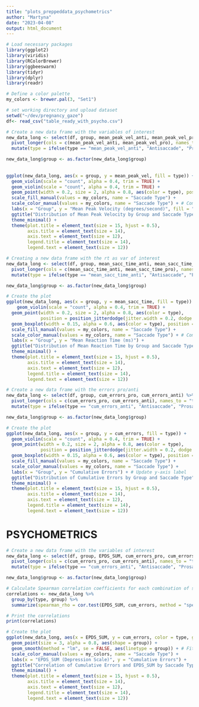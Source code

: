 ```yaml
---
title: "plots_preppeddata_psychometrics"
author: "Martyna"
date: "2023-04-08"
output: html_document
---
```


```r
# Load necessary packages
library(ggplot2)
library(viridis)
library(RColorBrewer)
library(ggbeeswarm)
library(tidyr)
library(dplyr)
library(readr)

# Define a color palette
my_colors <- brewer.pal(3, "Set1")

# set working directory and upload dataset
setwd("~/dev/pregnancy_gaze")
df<- read_csv("table_ready_with_psycho.csv")
```

```r
# Create a new data frame with the variables of interest
new_data_long <- select(df, group, mean_peak_vel_anti, mean_peak_vel_pro) %>%
  pivot_longer(cols = c(mean_peak_vel_anti, mean_peak_vel_pro), names_to = "type", values_to = "mean_peak_vel") %>%
  mutate(type = ifelse(type == "mean_peak_vel_anti", "Antisaccade", "Prosaccade"))

new_data_long$group <- as.factor(new_data_long$group)
  
  
ggplot(new_data_long, aes(x = group, y = mean_peak_vel, fill = type)) +
  geom_violin(scale = "count", alpha = 0.4, trim = TRUE) +
  geom_violin(scale = "count", alpha = 0.4, trim = TRUE) +
  geom_point(width = 0.2, size = 2, alpha = 0.8, aes(color = type), position = position_jitterdodge(jitter.width = 0.2, dodge.width = 0.8)) + # Separate jittered points  geom_boxplot(width = 0.15, alpha = 0.6, aes(color = type), position = position_dodge(0.8)) +
  scale_fill_manual(values = my_colors, name = "Saccade Type") +
  scale_color_manual(values = my_colors, name = "Saccade Type") + # Combine legends
  labs(x = "Group", y = "Mean Peak Velocity (degrees/second)", fill = "") +
  ggtitle("Distribution of Mean Peak Velocity by Group and Saccade Type") +
  theme_minimal() +
  theme(plot.title = element_text(size = 15, hjust = 0.5),
        axis.title = element_text(size = 14),
        axis.text = element_text(size = 12),
        legend.title = element_text(size = 14),
        legend.text = element_text(size = 12))


```

```r
# Creating a new data frame with the rt as var of interest
new_data_long <- select(df, group, mean_sacc_time_anti, mean_sacc_time_pro) %>%
  pivot_longer(cols = c(mean_sacc_time_anti, mean_sacc_time_pro), names_to = "type", values_to = "mean_sacc_time") %>%
  mutate(type = ifelse(type == "mean_sacc_time_anti", "Antisaccade", "Prosaccade"))

new_data_long$group <- as.factor(new_data_long$group)

# Create the plot
ggplot(new_data_long, aes(x = group, y = mean_sacc_time, fill = type)) +
    geom_violin(scale = "count", alpha = 0.4, trim = TRUE) +
  geom_point(width = 0.2, size = 2, alpha = 0.8, aes(color = type), 
             position = position_jitterdodge(jitter.width = 0.2, dodge.width = 0.8)) + # Separate jittered points
  geom_boxplot(width = 0.15, alpha = 0.6, aes(color = type), position = position_dodge(0.8)) +
  scale_fill_manual(values = my_colors, name = "Saccade Type") +
  scale_color_manual(values = my_colors, name = "Saccade Type") + # Combine legends
  labs(x = "Group", y = "Mean Reaction Time (ms)") +
  ggtitle("Distribution of Mean Reaction Time by Group and Saccade Type") +
  theme_minimal() +
  theme(plot.title = element_text(size = 15, hjust = 0.5),
        axis.title = element_text(size = 14),
        axis.text = element_text(size = 12),
        legend.title = element_text(size = 14),
        legend.text = element_text(size = 12))

```

```r
# Create a new data frame with the errors pro/anti
new_data_long <- select(df, group, cum_errors_pro, cum_errors_anti) %>%
  pivot_longer(cols = c(cum_errors_pro, cum_errors_anti), names_to = "type", values_to = "cum_errors") %>%
  mutate(type = ifelse(type == "cum_errors_anti", "Antisaccade", "Prosaccade"))

new_data_long$group <- as.factor(new_data_long$group)

# Create the plot
ggplot(new_data_long, aes(x = group, y = cum_errors, fill = type)) +
  geom_violin(scale = "count", alpha = 0.4, trim = TRUE) +
  geom_point(width = 0.2, size = 2, alpha = 0.8, aes(color = type), 
             position = position_jitterdodge(jitter.width = 0.2, dodge.width = 0.8)) + # Separate jittered points
  geom_boxplot(width = 0.15, alpha = 0.6, aes(color = type), position = position_dodge(0.8)) +
  scale_fill_manual(values = my_colors, name = "Saccade Type") +
  scale_color_manual(values = my_colors, name = "Saccade Type") +
  labs(x = "Group", y = "Cumulative Errors") + # Update y-axis label
  ggtitle("Distribution of Cumulative Errors by Group and Saccade Type") +
  theme_minimal() +
  theme(plot.title = element_text(size = 15, hjust = 0.5),
        axis.title = element_text(size = 14),
        axis.text = element_text(size = 12),
        legend.title = element_text(size = 14),
        legend.text = element_text(size = 12))

```

# PSYCHOMETRICS

```r
# Create a new data frame with the variables of interest
new_data_long <- select(df, group, EPDS_SUM, cum_errors_pro, cum_errors_anti) %>%
  pivot_longer(cols = c(cum_errors_pro, cum_errors_anti), names_to = "type", values_to = "cum_errors") %>%
  mutate(type = ifelse(type == "cum_errors_anti", "Antisaccade", "Prosaccade"))

new_data_long$group <- as.factor(new_data_long$group)

# Calculate Spearman correlation coefficients for each combination of saccade type and group
correlations <- new_data_long %>%
  group_by(type, group) %>%
  summarize(spearman_rho = cor.test(EPDS_SUM, cum_errors, method = "spearman")$estimate)

# Print the correlations
print(correlations)

# Create the plot
ggplot(new_data_long, aes(x = EPDS_SUM, y = cum_errors, color = type, group = interaction(type, group))) +
  geom_point(size = 3, alpha = 0.8, aes(shape = group)) +
  geom_smooth(method = "lm", se = FALSE, aes(linetype = group)) + # Fit a regression line
  scale_color_manual(values = my_colors, name = "Saccade Type") +
  labs(x = "EPDS_SUM (Depression Scale)", y = "Cumulative Errors") +
  ggtitle("Correlation of Cumulative Errors and EPDS_SUM by Saccade Type and Group") +
  theme_minimal() +
  theme(plot.title = element_text(size = 15, hjust = 0.5),
        axis.title = element_text(size = 14),
        axis.text = element_text(size = 12),
        legend.title = element_text(size = 14),
        legend.text = element_text(size = 12))

```

